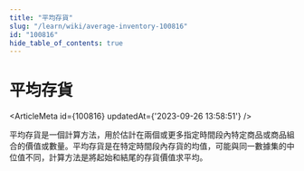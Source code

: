 ```yaml
---
title: "平均存貨"
slug: "/learn/wiki/average-inventory-100816"
id: "100816"
hide_table_of_contents: true
---
```



# 平均存貨

<ArticleMeta id={100816} updatedAt={'2023-09-26 13:58:51'} />
<div className='border-solid border-b border-t-0 my-4 border-[var(--ifm-color-gray-300)]' />

平均存貨是一個計算方法，用於估計在兩個或更多指定時間段內特定商品或商品組合的價值或數量。平均存貨是在特定時間段內存貨的均值，可能與同一數據集的中位值不同，計算方法是將起始和結尾的存貨價值求平均。
